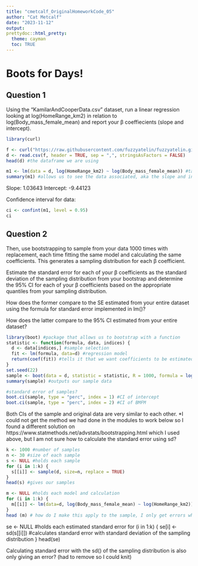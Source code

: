 ```yaml
---
title: "cmetcalf_OriginalHomeworkCode_05"
author: "Cat Metcalf"
date: "2023-11-12"
output: 
prettydoc::html_pretty:
  theme: cayman
  toc: TRUE
---
```


# Boots for Days!

## Question 1

Using the “KamilarAndCooperData.csv” dataset, run a linear regression looking at log(HomeRange_km2) in relation to log(Body_mass_female_mean) and report your β coeffiecients (slope and intercept).

```r
library(curl)

f <- curl("https://raw.githubusercontent.com/fuzzyatelin/fuzzyatelin.github.io/master/AN588_Fall23/KamilarAndCooperData.csv")
d <- read.csv(f, header = TRUE, sep = ",", stringsAsFactors = FALSE)
head(d) #the dataframe we are using
```

```r
m1 <- lm(data = d, log(HomeRange_km2) ~ log(Body_mass_female_mean)) #takes the linear model of the logged data
summary(m1) #allows us to see the data associated, aka the slope and intercept
```
Slope: 1.03643 
Intercept: -9.44123

Confidence interval for data:
```r
ci <- confint(m1, level = 0.95)
ci
```

## Question 2

Then, use bootstrapping to sample from your data 1000 times with replacement, each time fitting the same model and calculating the same coefficients. This generates a sampling distribution for each β coefficient.

Estimate the standard error for each of your β coefficients as the standard deviation of the sampling distribution from your bootstrap and determine the 95% CI for each of your β coefficients based on the appropriate quantiles from your sampling distribution.

How does the former compare to the SE estimated from your entire dataset using the formula for standard error implemented in lm()?

How does the latter compare to the 95% CI estimated from your entire dataset?

```r
library(boot) #package that allows us to bootstrap with a function
statistic <- function(formula, data, indices) {
  d <- data[indices,] #sample selection
  fit <- lm(formula, data=d) #regression model
  return(coef(fit)) #tells it that we want coefficients to be estimated
}
set.seed(22)
sample <- boot(data = d, statistic = statistic, R = 1000, formula = log(HomeRange_km2) ~ log(Body_mass_female_mean)) #boot function, sampling 1000 times with the linear regression model and applying the y ~ x function from above
summary(sample) #outputs our sample data

#standard error of samples?
boot.ci(sample, type = "perc", index = 1) #CI of intercept
boot.ci(sample, type = "perc", index = 2) #CI of BMFM
```
Both CIs of the sample and original data are very similar to each other. 
*I could not get the method we had done in the modules to work below so I found a different solution on https://www.statmethods.net/advstats/bootstrapping.html which I used above, but I am not sure how to calculate the standard error using sd?
```r
k <- 1000 #number of samples
n <- 30 #size of each sample
s <- NULL #holds each sample
for (i in 1:k) {
  s[[i]] <- sample(d, size=n, replace = TRUE)
}
head(s) #gives our samples
```

```r
m <- NULL #holds each model and calculation
for (i in 1:k) {
  m[[i]] <- lm(data=d, log(Body_mass_female_mean) ~ log(HomeRange_km2)) #calculated model from question 1
}
head (m) # how do I make this apply to the sample, I only get errors when trying to apply it using s[[i]] as data?
```


se <- NULL #holds each estimated standard error
for (i in 1:k) {
  se[i] <- sd(s[[i]]) #calculates standard error with standard deviation of the sampling distribution
}
head(se)

Calculating standard error with the sd() of the sampling distribution is also only giving an error? (had to remove so I could knit)

